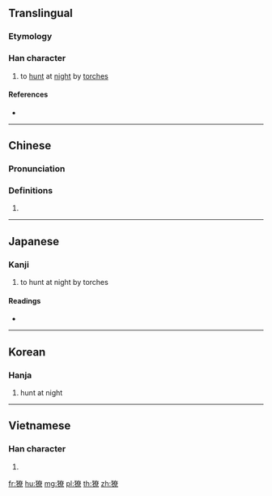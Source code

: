 ==Translingual==

===Etymology===
{{Han compound|犬|尞|c1=s|c2=p|t1=beast|ls=psc}}

===Han character===
{{Han char|rn=94|rad=犬|as=12|sn=15|four=44296|canj=KHKCF|ids=⿰犭尞}}

# to [[hunt]] at [[night]] by [[torch]]es

====References====
* {{Han ref|kx=0718.290|dkj=20692|dj=1130.070|hdz=21368.030|uh=7360|ud=29536|bh=E679|bd=59001}}

----

==Chinese==
{{zh-forms}}

===Pronunciation===
{{zh-pron
|m=liáo,lǎo
|c=liu4,lou5
|mc=y
|oc=y
|ma=
|cat=v
}}

===Definitions===
# {{rfdef|lang=zh}}

----

==Japanese==

===Kanji===
{{ja-kanji|grade=|rs=犬12}}

# to hunt at night by torches

====Readings====
* {{ja-readings|on=[[りょう]] (ryō), [[ろう]] (rō), [[とう]] (tō)|kun=[[かり]] (kari)}}

----

==Korean==

===Hanja===
{{ko-hanja|hangeul=[[료]], [[요]]|eumhun=|rv=ryo, yo|mr=ryo, yo|y=lyo, yo}}

# hunt at night

----

==Vietnamese==

===Han character===
{{vi-hantu|[[liêu]], [[lão]]|rs=犬12}}

# {{defn|vi|sort=犬12}}

[[fr:獠]]
[[hu:獠]]
[[mg:獠]]
[[pl:獠]]
[[th:獠]]
[[zh:獠]]